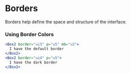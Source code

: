 <Meta title="Docs/Foundations/Borders &amp; Dividers" />

# Borders

Borders help define the space and structure of the interface.

<BorderRender />

### Using Border Colors

```jsx
<Box2 border="ui3" p="u5" mb="u3">
  I have the default border
</Box2>
<Box2 border="ui4" p="u5">
  I have the dark border
</Box2>
```